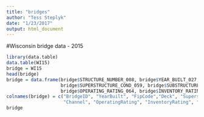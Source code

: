 ```yaml
---
title: "bridges"
author: "Tess Steplyk"
date: "1/23/2017"
output: html_document
---
```


#Wisconsin bridge data - 2015
```r
library(data.table)
data.table(WI15)
bridge = WI15
head(bridge)
bridge = data.frame(bridge$STRUCTURE_NUMBER_008, bridge$YEAR_BUILT_027, bridge$COUNTY_CODE_003, bridge$DECK_COND_058,
                    bridge$SUPERSTRUCTURE_COND_059,	bridge$SUBSTRUCTURE_COND_060,	bridge$CHANNEL_COND_061,
                    bridge$OPERATING_RATING_064, bridge$INVENTORY_RATING_066, bridge$ADT_029)
colnames(bridge) = c("BridgeID", "YearBuilt", "FipCode","Deck", "Superstructure", "Substructure", 
                     "Channel", "OperatingRating", "InventoryRating", "AvgDailyTraff")
bridge
```
